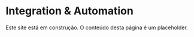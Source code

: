 
# Integration & Automation

<Callout type="warning" emoji="⚠️">
  Este site está em construção. O conteúdo desta página é um placeholder.
</Callout>
